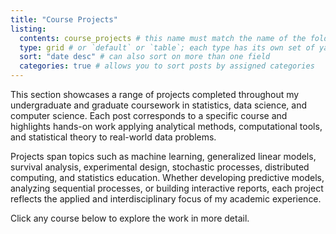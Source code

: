 ```yaml
---
title: "Course Projects"
listing: 
  contents: course_projects # this name must match the name of the folder you created in step #1; here, all Quarto docs in the `posts` directory will be included on your listing page
  type: grid # or `default` or `table`; each type has its own set of yaml options to include
  sort: "date desc" # can also sort on more than one field
  categories: true # allows you to sort posts by assigned categories 
---
```


This section showcases a range of projects completed throughout my undergraduate and graduate coursework in statistics, data science, and computer science. Each post corresponds to a specific course and highlights hands-on work applying analytical methods, computational tools, and statistical theory to real-world data problems.

Projects span topics such as machine learning, generalized linear models, survival analysis, experimental design, stochastic processes, distributed computing, and statistics education. Whether developing predictive models, analyzing sequential processes, or building interactive reports, each project reflects the applied and interdisciplinary focus of my academic experience.

Click any course below to explore the work in more detail.